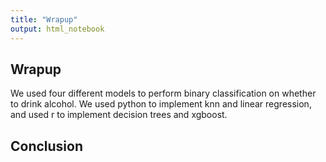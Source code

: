```yaml
---
title: "Wrapup"
output: html_notebook
---
```


## Wrapup

We used four different models to perform binary classification on whether to drink alcohol. We used python to implement knn and linear regression, and used r to implement decision trees and xgboost.

## Conclusion

